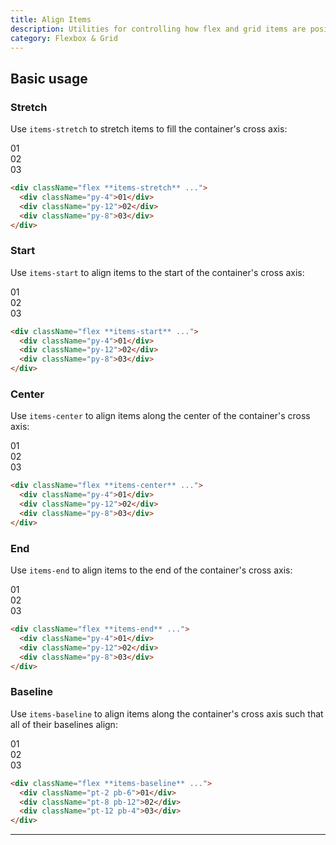 ```yaml
---
title: Align Items
description: Utilities for controlling how flex and grid items are positioned along a container's cross axis.
category: Flexbox & Grid
---
```



## Basic usage

### Stretch

Use `items-stretch` to stretch items to fill the container's cross axis:

<Example>
  <div className="font-mono text-white text-sm font-bold leading-6">
    <div className="flex items-stretch gap-4 w-full rounded-lg bg-stripes-cyan text-center">
      <div className="py-4 flex-1 flex items-center justify-center shadow-lg rounded-lg bg-cyan-500">
        01
      </div>
      <div className="py-12 flex-1 flex items-center justify-center shadow-lg rounded-lg bg-cyan-500">
        02
      </div>
      <div className="py-8 flex-1 flex items-center justify-center shadow-lg rounded-lg bg-cyan-500">
        03
      </div>
    </div>
  </div>
</Example>

```html
<div className="flex **items-stretch** ...">
  <div className="py-4">01</div>
  <div className="py-12">02</div>
  <div className="py-8">03</div>
</div>
```

### Start

Use `items-start` to align items to the start of the container's cross axis:

<Example>
  <div className="font-mono text-white text-sm font-bold leading-6">
    <div className="flex items-start gap-4 w-full rounded-lg bg-stripes-pink text-center">
      <div className="py-4 flex-1 flex items-center justify-center shadow-lg rounded-lg bg-pink-500">
        01
      </div>
      <div className="py-12 flex-1 flex items-center justify-center shadow-lg rounded-lg bg-pink-500">
        02
      </div>
      <div className="py-8 flex-1 flex items-center justify-center shadow-lg rounded-lg bg-pink-500">
        03
      </div>
    </div>
  </div>
</Example>

```html
<div className="flex **items-start** ...">
  <div className="py-4">01</div>
  <div className="py-12">02</div>
  <div className="py-8">03</div>
</div>
```

### Center

Use `items-center` to align items along the center of the container's cross axis:

<Example>
  <div className="font-mono text-white text-sm font-bold leading-6">
    <div className="flex items-center gap-4 w-full rounded-lg bg-stripes-violet text-center">
      <div className="py-4 flex-1 flex items-center justify-center shadow-lg rounded-lg bg-violet-500">
        01
      </div>
      <div className="py-12 flex-1 flex items-center justify-center shadow-lg rounded-lg bg-violet-500">
        02
      </div>
      <div className="py-8 flex-1 flex items-center justify-center shadow-lg rounded-lg bg-violet-500">
        03
      </div>
    </div>
  </div>
</Example>

```html
<div className="flex **items-center** ...">
  <div className="py-4">01</div>
  <div className="py-12">02</div>
  <div className="py-8">03</div>
</div>
```

### End

Use `items-end` to align items to the end of the container's cross axis:

<Example>
  <div className="font-mono text-white text-sm font-bold leading-6">
    <div className="flex items-end gap-4 w-full rounded-lg bg-stripes-sky text-center">
      <div className="py-4 flex-1 flex items-center justify-center shadow-lg rounded-lg bg-sky-500">
        01
      </div>
      <div className="py-12 flex-1 flex items-center justify-center shadow-lg rounded-lg bg-sky-500">
        02
      </div>
      <div className="py-8 flex-1 flex items-center justify-center shadow-lg rounded-lg bg-sky-500">
        03
      </div>
    </div>
  </div>
</Example>

```html
<div className="flex **items-end** ...">
  <div className="py-4">01</div>
  <div className="py-12">02</div>
  <div className="py-8">03</div>
</div>
```

### Baseline

Use `items-baseline` to align items along the container's cross axis such that all of their baselines align:

<Example>
  <div className="font-mono text-white text-sm font-bold leading-6">
    <div className="flex items-baseline gap-4 w-full rounded-lg bg-stripes-blue text-center">
      <div className="pt-2 pb-6 flex-1 flex items-center justify-center shadow-lg rounded-lg bg-blue-500">
        01
      </div>
      <div className="pt-8 pb-12 flex-1 flex items-center justify-center shadow-lg rounded-lg bg-blue-500">
        02
      </div>
      <div className="pt-12 pb-4 flex-1 flex items-center justify-center shadow-lg rounded-lg bg-blue-500">
        03
      </div>
    </div>
  </div>
</Example>

```html
<div className="flex **items-baseline** ...">
  <div className="pt-2 pb-6">01</div>
  <div className="pt-8 pb-12">02</div>
  <div className="pt-12 pb-4">03</div>
</div>
```

---
